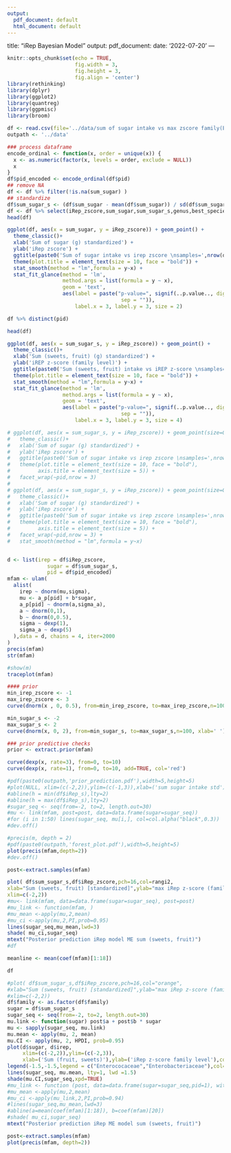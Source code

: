 ```yaml
---
output:
  pdf_document: default
  html_document: default
---
```

title: "iRep Bayesian Model"
output:
  pdf_document:
date: '2022-07-20'
---

```r
knitr::opts_chunk$set(echo = TRUE, 
                      fig.width = 3, 
                      fig.height = 3,
                      fig.align = 'center')
library(rethinking)
library(dplyr)
library(ggplot2)
library(quantreg)
library(ggpmisc)
library(broom)
```
```r
df <- read.csv(file='../data/sum of sugar intake vs max zscore family(E,E).csv')
outpath <- '../data'
```
```r
### process dataframe
encode_ordinal <- function(x, order = unique(x)) {
  x <- as.numeric(factor(x, levels = order, exclude = NULL))
  x
}
df$pid_encoded <- encode_ordinal(df$pid)  
## remove NA
df <- df %>% filter(!is.na(sum_sugar) )
## standardize
df$sum_sugar_s <- (df$sum_sugar - mean(df$sum_sugar)) / sd(df$sum_sugar)
df <- df %>% select(iRep_zscore,sum_sugar,sum_sugar_s,genus,best_species,pid,pid_encoded,family)
head(df)
```
```r
ggplot(df, aes(x = sum_sugar, y = iRep_zscore)) + geom_point() +
  theme_classic()+
  xlab('Sum of sugar (g) standardized') +
  ylab('iRep zscore') +
  ggtitle(paste0('Sum of sugar intake vs irep zscore \nsamples=',nrow(df))) +
  theme(plot.title = element_text(size = 10, face = "bold")) +
  stat_smooth(method = "lm",formula = y~x) +
  stat_fit_glance(method = 'lm',
                  method.args = list(formula = y ~ x),
                  geom = 'text',
                  aes(label = paste("p-value=", signif(..p.value.., digits = 3),
                                     sep = "")),
                      label.x = 3, label.y = 3, size = 2)

df %>% distinct(pid)
```
```r
head(df)
```
```r
ggplot(df, aes(x = sum_sugar_s, y = iRep_zscore)) + geom_point() + 
  theme_classic()+
  xlab('Sum (sweets, fruit) (g) standardized') +
  ylab('iREP z-score (family level)') + 
  ggtitle(paste0('Sum (sweets, fruit) intake vs iREP z-score \nsamples=',nrow(df))) + 
  theme(plot.title = element_text(size = 10, face = "bold")) +
  stat_smooth(method = "lm",formula = y~x) + 
  stat_fit_glance(method = 'lm',
                  method.args = list(formula = y ~ x),  
                  geom = 'text', 
                  aes(label = paste("p-value=", signif(..p.value.., digits = 3), 
                                     sep = "")),
                      label.x = 3, label.y = 3, size = 4) 
```
```r
# ggplot(df, aes(x = sum_sugar_s, y = iRep_zscore)) + geom_point(size=0.5) + 
#   theme_classic()+
#   xlab('Sum of sugar (g) standardized') +
#   ylab('iRep zscore') + 
#   ggtitle(paste0('Sum of sugar intake vs irep zscore \nsamples=',nrow(df))) + 
#   theme(plot.title = element_text(size = 10, face = "bold"),
#         axis.title = element_text(size = 5)) +
#   facet_wrap(~pid,nrow = 3) 
# 
# ggplot(df, aes(x = sum_sugar_s, y = iRep_zscore)) + geom_point(size=0.5) + 
#   theme_classic()+
#   xlab('Sum of sugar (g) standardized') +
#   ylab('iRep zscore') + 
#   ggtitle(paste0('Sum of sugar intake vs irep zscore \nsamples=',nrow(df))) + 
#   theme(plot.title = element_text(size = 10, face = "bold"),
#         axis.title = element_text(size = 5)) +
#   facet_wrap(~pid,nrow = 3) + 
#   stat_smooth(method = "lm",formula = y~x)
```
```r
```
```r
d <- list(irep = df$iRep_zscore, 
             sugar = df$sum_sugar_s,
             pid = df$pid_encoded)
mfam <- ulam(
  alist(
    irep ~ dnorm(mu,sigma),
    mu <- a_p[pid] + b*sugar,
    a_p[pid] ~ dnorm(a,sigma_a),
    a ~ dnorm(0,1),
    b ~ dnorm(0,0.5),
    sigma ~ dexp(1),
    sigma_a ~ dexp(5)
  ),data = d, chains = 4, iter=2000
)
precis(mfam)
str(mfam)
```
```r
#show(m)
traceplot(mfam)
```
```r
#### prior 
min_irep_zscore <- -1
max_irep_zscore <- 3 
curve(dnorm(x , 0, 0.5), from=min_irep_zscore, to=max_irep_zscore,n=100, xlab='')
```
```r
min_sugar_s <- -2 
max_sugar_s <- 2 
curve(dnorm(x, 0, 2), from=min_sugar_s, to=max_sugar_s,n=100, xlab=' ')
```
```r
### prior predictive checks
prior <- extract.prior(mfam)
```
```r
curve(dexp(x, rate=3), from=0, to=10)
curve(dexp(x, rate=1), from=0, to=10, add=TRUE, col='red')
```
```r
#pdf(paste0(outpath,'prior_prediction.pdf'),width=5,height=5)
#plot(NULL, xlim=(c(-2,2)),ylim=(c(-1,3)),xlab=('sum sugar intake std'),ylab=('iRep z-score fam'))
#abline(h = min(df$iRep_s),lty=2)
#abline(h = max(df$iRep_s),lty=2)
#sugar_seq <- seq(from=-2, to=2, length.out=30)
#mu <- link(mfam, post=post, data=data.frame(sugar=sugar_seq))
#for (i in 1:50) lines(sugar_seq, mu[i,], col=col.alpha("black",0.3))
#dev.off()
```
```r
#precis(m, depth = 2)
#pdf(paste0(outpath,'forest_plot.pdf'),width=5,height=5)
plot(precis(mfam,depth=2))
#dev.off()
```
```r
post<-extract.samples(mfam)
```
```r
plot( df$sum_sugar_s,df$iRep_zscore,pch=16,col=rangi2,
xlab="Sum (sweets, fruit) [standardized]",ylab="max iRep z-score (family)",
xlim=c(-2,2))
#mu<- link(mfam, data=data.frame(sugar=sugar_seq), post=post)
#mu_link <- function(mfam, )
#mu_mean <-apply(mu,2,mean)
#mu_ci <-apply(mu,2,PI,prob=0.95)
lines(sugar_seq,mu_mean,lwd=3)
shade( mu_ci,sugar_seq)
mtext("Posterior prediction iRep model ME sum (sweets, fruit)")
#df
```
```r
meanline <- mean(coef(mfam)[1:18])
```
```r
df
```
```r
#plot( df$sum_sugar_s,df$iRep_zscore,pch=16,col="orange",
#xlab="Sum (sweets, fruit) [standardized]",ylab="max iRep z-score (family)",
#xlim=c(-2,2))
df$family <- as.factor(df$family)
sugar = df$sum_sugar_s
sugar_seq <- seq(from=-2, to=2, length.out=30)
mu.link <- function(sugar) post$a + post$b * sugar
mu <- sapply(sugar_seq, mu.link)
mu.mean <- apply(mu, 2, mean)
mu.CI <- apply(mu, 2, HPDI, prob=0.95)
plot(d$sugar, d$irep,
     xlim=(c(-2,2)),ylim=(c(-2,3)),
     xlab=('Sum (fruit, sweets)'),ylab=('iRep z-score family level'),col=c("green","red")[as.factor(df$family)],pch=16)
legend(-1.5,-1.5,legend = c("Enterococaceae","Enterobacteriaceae"),col=c("green","red"),pch=16)
lines(sugar_seq, mu.mean, lty=1, lwd =1.5)
shade(mu.CI,sugar_seq,xpd=TRUE)
#mu_link <- function (post, data=data.frame(sugar=sugar_seq,pid=1), with {a_p + b*sugar})
#mu_mean <-apply(mu,2,mean)
#mu_ci <-apply(mu_link,2,PI,prob=0.94)
#lines(sugar_seq,mu_mean,lwd=3)
#abline(a=mean(coef(mfam)[1:18]), b=coef(mfam)[20])
#shade( mu_ci,sugar_seq)
mtext("Posterior prediction iRep ME model sum (sweets, fruit)")
```
```r
post<-extract.samples(mfam)
plot(precis(mfam, depth=2))
```

